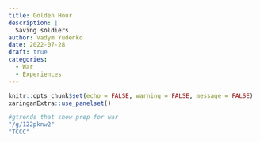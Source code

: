 ```yaml
---
title: Golden Hour
description: |
  Saving soldiers
author: Vadym Yudenko
date: 2022-07-28
draft: true
categories: 
  - War
  - Experiences
---
```


```r
knitr::opts_chunk$set(echo = FALSE, warning = FALSE, message = FALSE)
xaringanExtra::use_panelset()
```

```r
#gtrends that show prep for war
"/g/122pknw2"
"TCCC"
```
